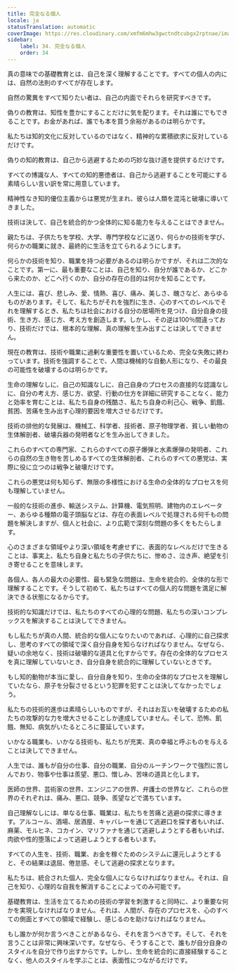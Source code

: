 ```yaml
---
title: 完全なる個人
locale: ja
statusTranslation: automatic
coverImage: https://res.cloudinary.com/xmfm6mhw3gwctndtcubgx2rptnae/image/upload/v1740337243/small_cover_educacion_fundamental_a051170f1c.webp
sidebar:
    label: 34. 完全なる個人
    order: 34
---
```

真の意味での基礎教育とは、自己を深く理解することです。すべての個人の内には、自然の法則のすべてが存在します。

自然の驚異をすべて知りたい者は、自己の内面でそれらを研究すべきです。

偽りの教育は、知性を豊かにすることだけに気を配ります。それは誰にでもできることです。お金があれば、誰でも本を買う余裕があるのは明らかです。

私たちは知的文化に反対しているのではなく、精神的な累積欲求に反対しているだけです。

偽りの知的教育は、自己から逃避するための巧妙な抜け道を提供するだけです。

すべての博識な人、すべての知的悪徳者は、自己から逃避することを可能にする素晴らしい言い訳を常に用意しています。

精神性なき知的優位主義からは悪党が生まれ、彼らは人類を混沌と破壊に導いてきました。

技術は決して、自己を統合的かつ全体的に知る能力を与えることはできません。

親たちは、子供たちを学校、大学、専門学校などに送り、何らかの技術を学び、何らかの職業に就き、最終的に生活を立てられるようにします。

何らかの技術を知り、職業を持つ必要があるのは明らかですが、それは二次的なことです。第一に、最も重要なことは、自己を知り、自分が誰であるか、どこから来たのか、どこへ行くのか、自分の存在の目的は何かを知ることです。

人生には、喜び、悲しみ、愛、情熱、喜び、痛み、美しさ、醜さなど、あらゆるものがあります。そして、私たちがそれを強烈に生き、心のすべてのレベルでそれを理解するとき、私たちは社会における自分の居場所を見つけ、自分自身の技術、生き方、感じ方、考え方を創造します。しかし、その逆は100％間違っており、技術だけでは、根本的な理解、真の理解を生み出すことは決してできません。

現在の教育は、技術や職業に過剰な重要性を置いているため、完全な失敗に終わっています。技術を強調することで、人間は機械的な自動人形になり、その最良の可能性を破壊するのは明らかです。

生命の理解なしに、自己の知識なしに、自己自身のプロセスの直接的な認識なしに、自分の考え方、感じ方、欲望、行動の仕方を詳細に研究することなく、能力と効率を育むことは、私たち自身の残酷さ、私たち自身の利己心、戦争、飢餓、貧困、苦痛を生み出す心理的要因を増大させるだけです。

技術の排他的な発展は、機械工、科学者、技術者、原子物理学者、貧しい動物の生体解剖者、破壊兵器の発明者などを生み出してきました。

これらのすべての専門家、これらのすべての原子爆弾と水素爆弾の発明者、これらの自然の生き物を苦しめるすべての生体解剖者、これらのすべての悪党は、実際に役に立つのは戦争と破壊だけです。

これらの悪党は何も知らず、無限の多様性における生命の全体的なプロセスを何も理解していません。

一般的な技術の進歩、輸送システム、計算機、電気照明、建物内のエレベーター、あらゆる種類の電子頭脳などは、存在の表面レベルで処理される何千もの問題を解決しますが、個人と社会に、より広範で深刻な問題の多くをもたらします。

心のさまざまな領域やより深い領域を考慮せずに、表面的なレベルだけで生きることは、事実上、私たち自身と私たちの子供たちに、惨めさ、泣き声、絶望を引き寄せることを意味します。

各個人、各人の最大の必要性、最も緊急な問題は、生命を統合的、全体的な形で理解することです。そうして初めて、私たちはすべての個人的な問題を満足に解決できる状態になるからです。

技術的な知識だけでは、私たちのすべての心理的な問題、私たちの深いコンプレックスを解決することは決してできません。

もし私たちが真の人間、統合的な個人になりたいのであれば、心理的に自己探求し、思考のすべての領域で深く自分自身を知らなければなりません。なぜなら、疑いの余地なく、技術は破壊的な道具と化すからです。存在の全体的なプロセスを真に理解していないとき、自分自身を統合的に理解していないときです。

もし知的動物が本当に愛し、自分自身を知り、生命の全体的なプロセスを理解していたなら、原子を分裂させるという犯罪を犯すことは決してなかったでしょう。

私たちの技術的進歩は素晴らしいものですが、それはお互いを破壊するための私たちの攻撃的な力を増大させることしか達成していません。そして、恐怖、飢餓、無知、病気がいたるところに蔓延しています。

いかなる職業も、いかなる技術も、私たちが充実、真の幸福と呼ぶものを与えることは決してできません。

人生では、誰もが自分の仕事、自分の職業、自分のルーチンワークで強烈に苦しんでおり、物事や仕事は羨望、悪口、憎しみ、苦味の道具と化します。

医師の世界、芸術家の世界、エンジニアの世界、弁護士の世界など、これらの世界のそれぞれは、痛み、悪口、競争、羨望などで満ちています。

自己理解なしには、単なる仕事、職業は、私たちを苦痛と逃避の探求に導きます。アルコール、酒場、居酒屋、キャバレーを通じて逃避口を探す者もいれば、麻薬、モルヒネ、コカイン、マリファナを通じて逃避しようとする者もいれば、肉欲や性的堕落によって逃避しようとする者もいます。

すべての人生を、技術、職業、お金を稼ぐためのシステムに還元しようとすると、その結果は退屈、倦怠感、そして逃避の探求となります。

私たちは、統合された個人、完全な個人にならなければなりません。それは、自己を知り、心理的な自我を解消することによってのみ可能です。

基礎教育は、生活を立てるための技術の学習を刺激すると同時に、より重要な何かを実現しなければなりません。それは、人間が、存在のプロセスを、心のすべての側面とすべての領域で経験し、感じるのを助けなければなりません。

もし誰かが何か言うべきことがあるなら、それを言うべきです。そして、それを言うことは非常に興味深いです。なぜなら、そうすることで、誰もが自分自身のスタイルを自分で作り出すからです。しかし、生命を統合的に直接経験することなく、他人のスタイルを学ぶことは、表面性につながるだけです。

